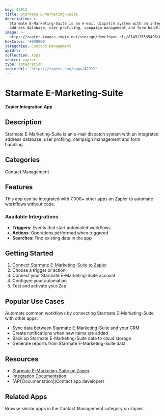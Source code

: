 ```yaml
---
key: 42912
title: Starmate E-Marketing-Suite
description: >-
  Starmate E-Marketing-Suite is an e-mail dispatch system with an integrated
  address database, user profiling, campaign management and form handling.
image: >-
  https://zapier-images.imgix.net/storage/developer_cli/8149125535493f8b18977c6fec2de2a7.png?auto=format%2Ccompress&ixlib=python-3.0.0&q=50
hexColor: '#000000'
categories: Contact Management
apiUrl: ''
collection: Apps
source: zapier
type: Integration
zapierUrl: 'https://zapier.com/apps/42912'
---
```

# Starmate E-Marketing-Suite

**Zapier Integration App**

## Description

Starmate E-Marketing-Suite is an e-mail dispatch system with an integrated address database, user profiling, campaign management and form handling.

## Categories

Contact Management

## Features

This app can be integrated with 7,000+ other apps on Zapier to automate workflows without code.

### Available Integrations

- **Triggers**: Events that start automated workflows
- **Actions**: Operations performed when triggered
- **Searches**: Find existing data in the app

## Getting Started

1. [Connect Starmate E-Marketing-Suite to Zapier](https://zapier.com/apps/42912)
2. Choose a trigger or action
3. Connect your Starmate E-Marketing-Suite account
4. Configure your automation
5. Test and activate your Zap

## Popular Use Cases

Automate common workflows by connecting Starmate E-Marketing-Suite with other apps:

- Sync data between Starmate E-Marketing-Suite and your CRM
- Create notifications when new items are added
- Back up Starmate E-Marketing-Suite data to cloud storage
- Generate reports from Starmate E-Marketing-Suite data

## Resources

- [Starmate E-Marketing-Suite on Zapier](https://zapier.com/apps/42912)
- [Integration Documentation](https://zapier.com/apps/42912/integrations)
- [API Documentation](Contact app developer)

## Related Apps

Browse similar apps in the Contact Management category on Zapier.
